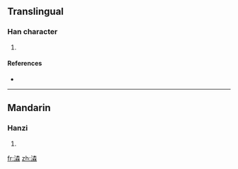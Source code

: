 ==Translingual==

===Han character===
{{Han char|rn=85|rad=水|as=12|sn=15|four=|canj=水木木木 (EDDD)}}

# {{defn|Han|sort=水12}}

====References====
* {{Han ref|kx=0651.060|dkj=18297|hdz=31737.060|uh=6F79|ud=28537}}

----

==Mandarin==

===Hanzi===
{{cmn-hanzi|pin=[[chán]] ([[chan2]])|wg=ch'an<sup>2</sup>}}

# {{defn|Mandarin|sort=水12}}

[[fr:潹]]
[[zh:潹]]